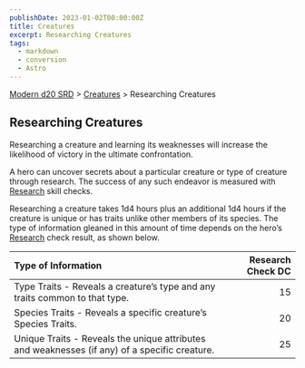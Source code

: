 ```yaml
---
publishDate: 2023-01-02T00:00:00Z
title: Creatures
excerpt: Researching Creatures
tags:
  - markdown
  - conversion
  - Astro
---
```


[Modern d20 SRD](/#modernD20) > [Creatures](modern-d20-srd-creatures-index) > Researching Creatures

## Researching Creatures

Researching a creature and learning its weaknesses will increase the likelihood of victory in the ultimate confrontation.

A hero can uncover secrets about a particular creature or type of creature through research. The success of any such endeavor is measured with [Research](modern-d20-srd-skills-research) skill checks.

Researching a creature takes 1d4 hours plus an additional 1d4 hours if the creature is unique or has traits unlike other members of its species. The type of information gleaned in this amount of time depends on the hero’s [Research](modern-d20-srd-skills-research) check result, as shown below.

| Type of Information                                                                           | Research Check DC |
| :-------------------------------------------------------------------------------------------- | ----------------: |
| Type Traits - Reveals a creature’s type and any traits common to that type.                    |                15 |
| Species Traits - Reveals a specific creature’s Species Traits.                                 |                20 |
| Unique Traits - Reveals the unique attributes and weaknesses (if any) of a specific creature. |                25 |
